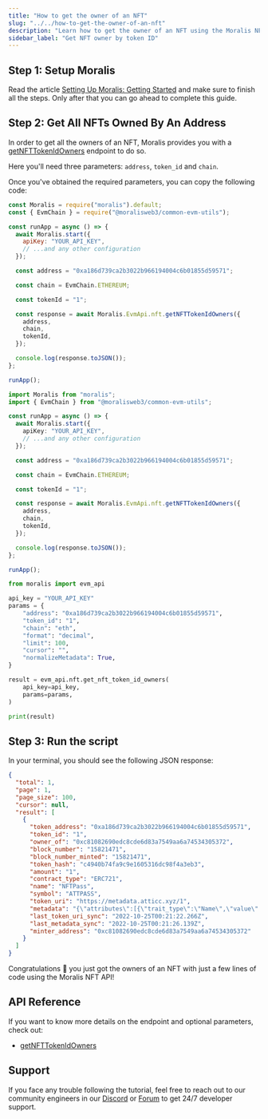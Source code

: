 ```yaml
---
title: "How to get the owner of an NFT"
slug: "../../how-to-get-the-owner-of-an-nft"
description: "Learn how to get the owner of an NFT using the Moralis NFT API."
sidebar_label: "Get NFT owner by token ID"
---
```


## Step 1: Setup Moralis

Read the article [Setting Up Moralis: Getting Started](/web3-data-api/evm/get-your-api-key) and make sure to finish all the steps. Only after that you can go ahead to complete this guide.

## Step 2: Get All NFTs Owned By An Address

In order to get all the owners of an NFT, Moralis provides you with a [getNFTTokenIdOwners](/web3-data-api/evm/reference/get-nft-token-id-owners) endpoint to do so.

Here you'll need three parameters: `address`, `token_id` and `chain`.

Once you've obtained the required parameters, you can copy the following code:


<Tabs groupId="programming-language">
  <TabItem value="javascript" label="index.js (JavaScript)" default>

```javascript index.js
const Moralis = require("moralis").default;
const { EvmChain } = require("@moralisweb3/common-evm-utils");

const runApp = async () => {
  await Moralis.start({
    apiKey: "YOUR_API_KEY",
    // ...and any other configuration
  });

  const address = "0xa186d739ca2b3022b966194004c6b01855d59571";

  const chain = EvmChain.ETHEREUM;

  const tokenId = "1";

  const response = await Moralis.EvmApi.nft.getNFTTokenIdOwners({
    address,
    chain,
    tokenId,
  });

  console.log(response.toJSON());
};

runApp();
```

</TabItem>
<TabItem value="typescript" label="index.ts (TypeScript)">

```typescript index.ts
import Moralis from "moralis";
import { EvmChain } from "@moralisweb3/common-evm-utils";

const runApp = async () => {
  await Moralis.start({
    apiKey: "YOUR_API_KEY",
    // ...and any other configuration
  });

  const address = "0xa186d739ca2b3022b966194004c6b01855d59571";

  const chain = EvmChain.ETHEREUM;

  const tokenId = "1";

  const response = await Moralis.EvmApi.nft.getNFTTokenIdOwners({
    address,
    chain,
    tokenId,
  });

  console.log(response.toJSON());
};

runApp();
```

</TabItem>
<TabItem value="python" label="index.py (Python)">

```python index.py
from moralis import evm_api

api_key = "YOUR_API_KEY"
params = {
    "address": "0xa186d739ca2b3022b966194004c6b01855d59571",
    "token_id": "1",
    "chain": "eth",
    "format": "decimal",
    "limit": 100,
    "cursor": "",
    "normalizeMetadata": True,
}

result = evm_api.nft.get_nft_token_id_owners(
    api_key=api_key,
    params=params,
)

print(result)
```

</TabItem>
</Tabs>

## Step 3: Run the script


<RunTheScript />

In your terminal, you should see the following JSON response:

```json
{
  "total": 1,
  "page": 1,
  "page_size": 100,
  "cursor": null,
  "result": [
    {
      "token_address": "0xa186d739ca2b3022b966194004c6b01855d59571",
      "token_id": "1",
      "owner_of": "0xc81082690edc8cde6d83a7549aa6a74534305372",
      "block_number": "15821471",
      "block_number_minted": "15821471",
      "token_hash": "c4940b74fa9c9e1605316dc98f4a3eb3",
      "amount": "1",
      "contract_type": "ERC721",
      "name": "NFTPass",
      "symbol": "ATTPASS",
      "token_uri": "https://metadata.atticc.xyz/1",
      "metadata": "{\"attributes\":[{\"trait_type\":\"Name\",\"value\":\"Atticc Early Adopter Pass\"},{\"trait_type\":\"Category\",\"value\":\"Early Adopter Pass\"},{\"trait_type\":\"Number of Seats\",\"value\":\"5555\",\"display_type\":\"number\"},{\"trait_type\":\"Royalty\",\"value\":\"0\",\"display_type\":\"number\"}],\"image\":\"https://media.atticc.xyz/Pass1.webp\"}",
      "last_token_uri_sync": "2022-10-25T00:21:22.266Z",
      "last_metadata_sync": "2022-10-25T00:21:26.139Z",
      "minter_address": "0xc81082690edc8cde6d83a7549aa6a74534305372"
    }
  ]
}
```

Congratulations 🥳 you just got the owners of an NFT with just a few lines of code using the Moralis NFT API!

## API Reference

If you want to know more details on the endpoint and optional parameters, check out:


  - <a href="/web3-data-api/evm/reference/get-nft-token-id-owners">getNFTTokenIdOwners</a>


## Support

If you face any trouble following the tutorial, feel free to reach out to our community engineers in our [Discord](https://moralis.io/discord) or [Forum](https://forum.moralis.io) to get 24/7 developer support.
